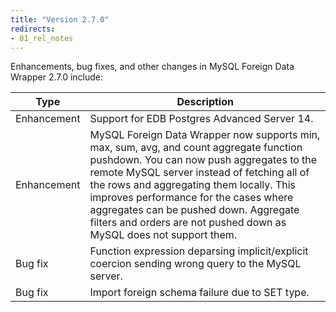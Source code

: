```yaml
---
title: "Version 2.7.0"
redirects:
- 01_rel_notes
---
```



Enhancements, bug fixes, and other changes in MySQL Foreign Data Wrapper 2.7.0 include:

| Type | Description |
| ---- |------------ |
| Enhancement | Support for EDB Postgres Advanced Server 14. |
| Enhancement | MySQL Foreign Data Wrapper now supports min, max, sum, avg, and count aggregate function pushdown. You can now push aggregates to the remote MySQL server instead of fetching all of the rows and aggregating them locally. This improves performance for the cases where aggregates can be pushed down. Aggregate filters and orders are not pushed down as MySQL does not support them. |
| Bug fix | Function expression deparsing implicit/explicit coercion sending wrong query to the MySQL server. |
| Bug fix | Import foreign schema failure due to SET type. |

